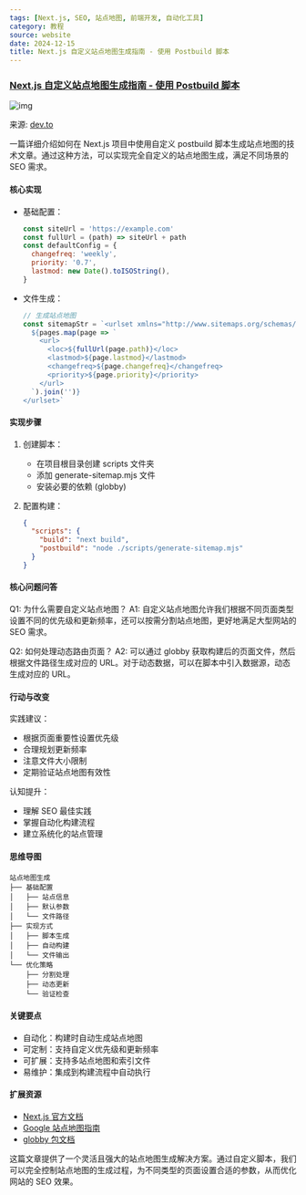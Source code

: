 ```yaml
---
tags: [Next.js, SEO, 站点地图, 前端开发, 自动化工具]
category: 教程
source: website
date: 2024-12-15
title: Next.js 自定义站点地图生成指南 - 使用 Postbuild 脚本
---
```


### [Next.js 自定义站点地图生成指南 - 使用 Postbuild 脚本](https://dev.to/thesohailjafri/how-to-create-fully-customized-sitemap-in-nextjs-using-custom-postbuild-script-1549)

![img](https://img.mengpeng.tech/i/2024/12/14/675d511fae73f.webp)

来源: [dev.to](https://dev.to/thesohailjafri/how-to-create-fully-customized-sitemap-in-nextjs-using-custom-postbuild-script-1549)

一篇详细介绍如何在 Next.js 项目中使用自定义 postbuild 脚本生成站点地图的技术文章。通过这种方法，可以实现完全自定义的站点地图生成，满足不同场景的 SEO 需求。

#### 核心实现
- 基础配置：
  ```javascript
  const siteUrl = 'https://example.com'
  const fullUrl = (path) => siteUrl + path
  const defaultConfig = {
    changefreq: 'weekly',
    priority: '0.7',
    lastmod: new Date().toISOString(),
  }
  ```

- 文件生成：
  ```javascript
  // 生成站点地图
  const sitemapStr = `<urlset xmlns="http://www.sitemaps.org/schemas/sitemap/0.9">
    ${pages.map(page => `
      <url>
        <loc>${fullUrl(page.path)}</loc>
        <lastmod>${page.lastmod}</lastmod>
        <changefreq>${page.changefreq}</changefreq>
        <priority>${page.priority}</priority>
      </url>
    `).join('')}
  </urlset>`
  ```

#### 实现步骤
1. 创建脚本：
   - 在项目根目录创建 scripts 文件夹
   - 添加 generate-sitemap.mjs 文件
   - 安装必要的依赖 (globby)

2. 配置构建：
   ```json
   {
     "scripts": {
       "build": "next build",
       "postbuild": "node ./scripts/generate-sitemap.mjs"
     }
   }
   ```

#### 核心问题问答
Q1: 为什么需要自定义站点地图？
A1: 自定义站点地图允许我们根据不同页面类型设置不同的优先级和更新频率，还可以按需分割站点地图，更好地满足大型网站的 SEO 需求。

Q2: 如何处理动态路由页面？
A2: 可以通过 globby 获取构建后的页面文件，然后根据文件路径生成对应的 URL。对于动态数据，可以在脚本中引入数据源，动态生成对应的 URL。

#### 行动与改变
实践建议：
- 根据页面重要性设置优先级
- 合理规划更新频率
- 注意文件大小限制
- 定期验证站点地图有效性

认知提升：
- 理解 SEO 最佳实践
- 掌握自动化构建流程
- 建立系统化的站点管理

#### 思维导图
```
站点地图生成
├── 基础配置
│   ├── 站点信息
│   ├── 默认参数
│   └── 文件路径
├── 实现方式
│   ├── 脚本生成
│   ├── 自动构建
│   └── 文件输出
└── 优化策略
    ├── 分割处理
    ├── 动态更新
    └── 验证检查
```

#### 关键要点
- 自动化：构建时自动生成站点地图
- 可定制：支持自定义优先级和更新频率
- 可扩展：支持多站点地图和索引文件
- 易维护：集成到构建流程中自动执行

#### 扩展资源
- [Next.js 官方文档](https://nextjs.org/docs)
- [Google 站点地图指南](https://developers.google.com/search/docs/crawling-indexing/sitemaps/overview)
- [globby 包文档](https://github.com/sindresorhus/globby)

这篇文章提供了一个灵活且强大的站点地图生成解决方案。通过自定义脚本，我们可以完全控制站点地图的生成过程，为不同类型的页面设置合适的参数，从而优化网站的 SEO 效果。 